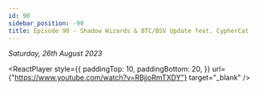 ```yaml
---
id: 90
sidebar_position: -90
title: Episode 90 - Shadow Wizards & BTC/BSV Update feat. CypherCat
---
```



_Saturday, 26th August 2023_

<ReactPlayer
  style={{
    paddingTop: 10,
    paddingBottom: 20,
  }}
  url={"https://www.youtube.com/watch?v=RBjjoRmTXDY"}
  target="_blank"
/>

